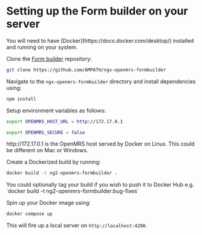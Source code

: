 
# Setting up the Form builder on your server

<Callout emoji="ℹ️">
  You will need to have [Docker](https://docs.docker.com/desktop/) installed and
  running on your system.
</Callout>

Clone the [Form builder](https://github.com/AMPATH/ngx-openmrs-formbuilder) repository:

```sh
git clone https://github.com/AMPATH/ngx-openmrs-formbuilder
```

Navigate to the `ngx-openmrs-formbuilder` directory and install dependencies using:

```sh
npm install
```

Setup environment variables as follows:

```sh
export OPENMRS_HOST_URL = http://172.17.0.1

export OPENMRS_SECURE = false
```

<Callout emoji="ℹ️">
  http://172.17.0.1 is the OpenMRS host served by Docker on Linux. This could be
  different on Mac or Windows.
</Callout>

Create a Dockerized build by running:

```sh
docker build -t ng2-openmrs-formbuilder .
```

<Callout emoji="ℹ️">
  You could optionally tag your build if you wish to push it to Docker Hub e.g.
  `docker build -t ng2-openmrs-formbuilder:bug-fixes`
</Callout>

Spin up your Docker image using:

```sh
docker compose up
```

This will fire up a local server on `http://localhost:4200`.
